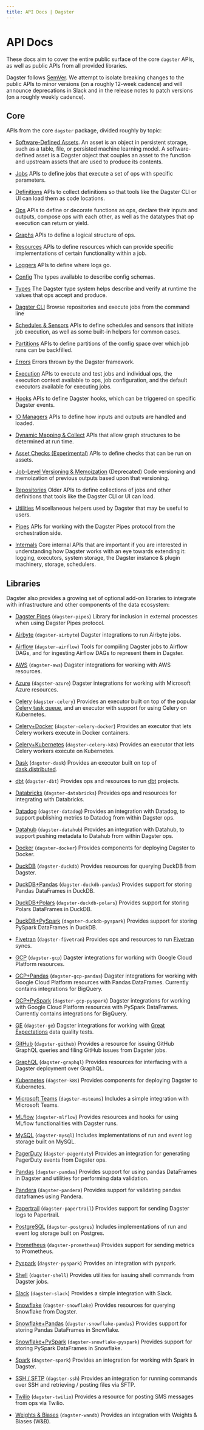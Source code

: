 ```yaml
---
title: API Docs | Dagster
---
```


# API Docs

These docs aim to cover the entire public surface of the core `dagster` APIs, as well as public APIs from all provided libraries.

Dagster follows [SemVer](https://semver.org/). We attempt to isolate breaking changes to the public APIs to minor versions (on a roughly 12-week cadence) and will announce deprecations in Slack and in the release notes to patch versions (on a roughly weekly cadence).

## Core

APIs from the core `dagster` package, divided roughly by topic:

- [Software-Defined Assets](/\_apidocs/assets). An asset is an object in persistent storage, such as a table, file, or persisted machine learning model. A software-defined asset is a Dagster object that couples an asset to the function and upstream assets that are used to produce its contents.

- [Jobs](/\_apidocs/jobs) APIs to define jobs that execute a set of ops with specific parameters.

- [Definitions](/\_apidocs/definitions) APIs to collect definitions so that tools like the Dagster CLI or UI can load them as code locations.

- [Ops](/\_apidocs/ops) APIs to define or decorate functions as ops, declare their inputs and outputs, compose ops with each other, as well as the datatypes that op execution can return or yield.

- [Graphs](/\_apidocs/graphs) APIs to define a logical structure of ops.

- [Resources](/\_apidocs/resources) APIs to define resources which can provide specific implementations of certain functionality within a job.

- [Loggers](/\_apidocs/loggers) APIs to define where logs go.

- [Config](/\_apidocs/config) The types available to describe config schemas.

- [Types](/\_apidocs/types) The Dagster type system helps describe and verify at runtime the values that ops accept and produce.

- [Dagster CLI](/\_apidocs/cli) Browse repositories and execute jobs from the command line

- [Schedules & Sensors](/\_apidocs/schedules-sensors) APIs to define schedules and sensors that initiate job execution, as well as some built-in helpers for common cases.

- [Partitions](/\_apidocs/partitions) APIs to define partitions of the config space over which job runs can be backfilled.

- [Errors](/\_apidocs/errors) Errors thrown by the Dagster framework.

- [Execution](/\_apidocs/execution) APIs to execute and test jobs and individual ops, the execution context available to ops, job configuration, and the default executors available for executing jobs.

- [Hooks](/\_apidocs/hooks) APIs to define Dagster hooks, which can be triggered on specific Dagster events.

- [IO Managers](/\_apidocs/io-managers) APIs to define how inputs and outputs are handled and loaded.

- [Dynamic Mapping & Collect](/\_apidocs/dynamic) APIs that allow graph structures to be determined at run time.

- [Asset Checks (Experimental)](/\_apidocs/asset-checks) APIs to define checks that can be run on assets.

- [Job-Level Versioning & Memoization](/\_apidocs/memoization) (Deprecated) Code versioning and memoization of previous outputs based upon that versioning.

- [Repositories](/\_apidocs/repositories) Older APIs to define collections of jobs and other definitions that tools like the Dagster CLI or UI can load.

- [Utilities](/\_apidocs/utilities) Miscellaneous helpers used by Dagster that may be useful to users.

- [Pipes](/\_apidocs/pipes) APIs for working with the Dagster Pipes protocol from the orchestration side.

- [Internals](/\_apidocs/internals) Core internal APIs that are important if you are interested in understanding how Dagster works with an eye towards extending it: logging, executors, system storage, the Dagster instance & plugin machinery, storage, schedulers.

## Libraries

Dagster also provides a growing set of optional add-on libraries to integrate with infrastructure and other components of the data ecosystem:

- [Dagster Pipes](/\_apidocs/libraries/dagster-pipes) (`dagster-pipes`) Library for inclusion in external processes when using Dagster Pipes protocol.

- [Airbyte](/\_apidocs/libraries/dagster-airbyte) (`dagster-airbyte`) Dagster integrations to run Airbyte jobs.

- [Airflow](/\_apidocs/libraries/dagster-airflow) (`dagster-airflow`) Tools for compiling Dagster jobs to Airflow DAGs, and for ingesting Airflow DAGs to represent them in Dagster.

- [AWS](/\_apidocs/libraries/dagster-aws) (`dagster-aws`) Dagster integrations for working with AWS resources.

- [Azure](/\_apidocs/libraries/dagster-azure) (`dagster-azure`) Dagster integrations for working with Microsoft Azure resources.

- [Celery](/\_apidocs/libraries/dagster-celery) (`dagster-celery`) Provides an executor built on top of the popular [Celery task queue](http://www.celeryproject.org/), and an executor with support for using Celery on Kubernetes.

- [Celery+Docker](/\_apidocs/libraries/dagster-celery-docker) (`dagster-celery-docker`) Provides an executor that lets Celery workers execute in Docker containers.

- [Celery+Kubernetes](/\_apidocs/libraries/dagster-celery-k8s) (`dagster-celery-k8s`) Provides an executor that lets Celery workers execute on Kubernetes.

- [Dask](/\_apidocs/libraries/dagster-dask) (`dagster-dask`) Provides an executor built on top of [dask.distributed](https://distributed.dask.org/en/latest/).

- [dbt](/\_apidocs/libraries/dagster-dbt) (`dagster-dbt`) Provides ops and resources to run [dbt](https://getdbt.com/) projects.

- [Databricks](/\_apidocs/libraries/dagster-databricks) (`dagster-databricks`) Provides ops and resources for integrating with Databricks.

- [Datadog](/\_apidocs/libraries/dagster-datadog) (`dagster-datadog`) Provides an integration with Datadog, to support publishing metrics to Datadog from within Dagster ops.

- [Datahub](/\_apidocs/libraries/dagster-datahub) (`dagster-datahub`) Provides an integration with Datahub, to support pushing metadata to Datahub from within Dagster ops.

- [Docker](/\_apidocs/libraries/dagster-docker) (`dagster-docker`) Provides components for deploying Dagster to Docker.

- [DuckDB](/\_apidocs/libraries/dagster-duckdb) (`dagster-duckdb`) Provides resources for querying DuckDB from Dagster.

- [DuckDB+Pandas](/\_apidocs/libraries/dagster-duckdb-pandas) (`dagster-duckdb-pandas`) Provides support for storing Pandas DataFrames in DuckDB.

- [DuckDB+Polars](/\_apidocs/libraries/dagster-duckdb-polars) (`dagster-duckdb-polars`) Provides support for storing Polars DataFrames in DuckDB.

- [DuckDB+PySpark](/\_apidocs/libraries/dagster-duckdb-pyspark) (`dagster-duckdb-pyspark`) Provides support for storing PySpark DataFrames in DuckDB.

- [Fivetran](/\_apidocs/libraries/dagster-fivetran) (`dagster-fivetran`) Provides ops and resources to run [Fivetran](https://fivetran.com/) syncs.

- [GCP](/\_apidocs/libraries/dagster-gcp) (`dagster-gcp`) Dagster integrations for working with Google Cloud Platform resources.

- [GCP+Pandas](/\_apidocs/libraries/dagster-gcp-pandas) (`dagster-gcp-pandas`) Dagster integrations for working with Google Cloud Platform resources with Pandas DataFrames. Currently contains integrations for BigQuery.

- [GCP+PySpark](/\_apidocs/libraries/dagster-gcp-pyspark) (`dagster-gcp-pyspark`) Dagster integrations for working with Google Cloud Platform resources with PySpark DataFrames. Currently contains integrations for BigQuery.

- [GE](/\_apidocs/libraries/dagster-ge) (`dagster-ge`) Dagster integrations for working with [Great Expectations](https://greatexpectations.io/) data quality tests.

- [GitHub](/\_apidocs/libraries/dagster-github) (`dagster-github`) Provides a resource for issuing GitHub GraphQL queries and filing GitHub issues from Dagster jobs.

- [GraphQL](/\_apidocs/libraries/dagster-graphql) (`dagster-graphql`) Provides resources for interfacing with a Dagster deployment over GraphQL.

- [Kubernetes](/\_apidocs/libraries/dagster-k8s) (`dagster-k8s`) Provides components for deploying Dagster to Kubernetes.

- [Microsoft Teams](/\_apidocs/libraries/dagster-msteams) (`dagster-msteams`) Includes a simple integration with Microsoft Teams.

- [MLflow](/\_apidocs/libraries/dagster-mlflow) (`dagster-mlflow`) Provides resources and hooks for using MLflow functionalities with Dagster runs.

- [MySQL](/\_apidocs/libraries/dagster-mysql) (`dagster-mysql`) Includes implementations of run and event log storage built on MySQL.

- [PagerDuty](/\_apidocs/libraries/dagster-pagerduty) (`dagster-pagerduty`) Provides an integration for generating PagerDuty events from Dagster ops.

- [Pandas](/\_apidocs/libraries/dagster-pandas) (`dagster-pandas`) Provides support for using pandas DataFrames in Dagster and utilities for performing data validation.

- [Pandera](/\_apidocs/libraries/dagster-pandera) (`dagster-pandera`) Provides support for validating pandas dataframes using Pandera.

- [Papertrail](/\_apidocs/libraries/dagster-papertrail) (`dagster-papertrail`) Provides support for sending Dagster logs to Papertrail.

- [PostgreSQL](/\_apidocs/libraries/dagster-postgres) (`dagster-postgres`) Includes implementations of run and event log storage built on Postgres.

- [Prometheus](/\_apidocs/libraries/dagster-prometheus) (`dagster-prometheus`) Provides support for sending metrics to Prometheus.

- [Pyspark](/\_apidocs/libraries/dagster-pyspark) (`dagster-pyspark`) Provides an integration with pyspark.

- [Shell](/\_apidocs/libraries/dagster-shell) (`dagster-shell`) Provides utilities for issuing shell commands from Dagster jobs.

- [Slack](/\_apidocs/libraries/dagster-slack) (`dagster-slack`) Provides a simple integration with Slack.

- [Snowflake](/\_apidocs/libraries/dagster-snowflake) (`dagster-snowflake`) Provides resources for querying Snowflake from Dagster.

- [Snowflake+Pandas](/\_apidocs/libraries/dagster-snowflake-pandas) (`dagster-snowflake-pandas`) Provides support for storing Pandas DataFrames in Snowflake.

- [Snowflake+PySpark](/\_apidocs/libraries/dagster-snowflake-pyspark) (`dagster-snowflake-pyspark`) Provides support for storing PySpark DataFrames in Snowflake.

- [Spark](/\_apidocs/libraries/dagster-spark) (`dagster-spark`) Provides an integration for working with Spark in Dagster.

- [SSH / SFTP](/\_apidocs/libraries/dagster-ssh) (`dagster-ssh`) Provides an integration for running commands over SSH and retrieving / posting files via SFTP.

- [Twilio](/\_apidocs/libraries/dagster-twilio) (`dagster-twilio`) Provides a resource for posting SMS messages from ops via Twilio.

- [Weights & Biases](/\_apidocs/libraries/dagster-wandb) (`dagster-wandb`) Provides an integration with Weights & Biases (W\&B).

